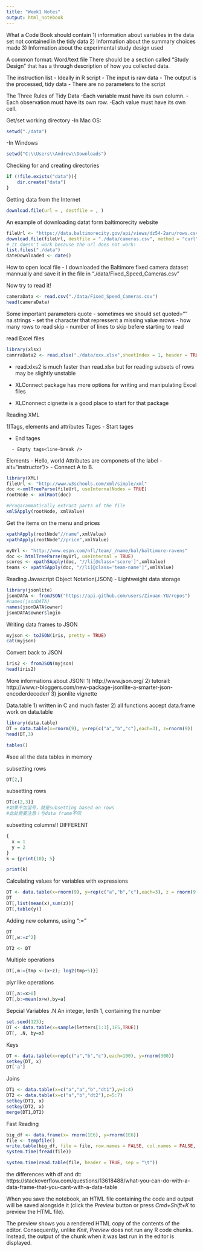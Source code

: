 ```yaml
---
title: "Week1 Notes"
output: html_notebook
---
```

What a Code Book should contain
1) information about variables
    in the data set not contained in the tidy data
2) Information about the summary choices made
3) Information about the experimental study design used

A common format: Word/text file
There should be a section called "Study Design" that has a through description of how you collected data.

The instruction list
- Ideally in R script
- The input is raw data
- The output is the processed, tidy data
- There are no parameters to the script

The Three Rules of Tidy Data
-Each variable must have its own column.
-Each observation must have its own row.
-Each value must have its own cell.


Get/set working directory
-In Mac OS: 
```r
setwd("./data")
```

-In Windows 
```r
setwd("C:\\Users\\Andrew\\Downloads")
```

Checking for and creating directories
```r
if (!file.exists("data")){
    dir.create("data")
}
```

Getting data from the Internet
```r
download.file(url = , destfile = , )
```

An example of downloading datat form baltimorecity website
```r
fileUrl <- "https://data.baltimorecity.gov/api/views/dz54-2aru/rows.csv?accessType=DOWNLOAD"
download.file(fileUrl, destfile = "./data/cameras.csv", method = "curl") #we only need to set the method to curl in MAC, while in Windows the HTTPS are the default method
# It doesn't work because the url does not work!
list.files("./data")
dateDownloaded <- date()
```


How to open local file
- I downloaded the Baltimore fixed camera dataset mannually and save it in the file in "./data/Fixed_Speed_Cameras.csv"

Now try to read it!
```r
cameraData <- read.csv("./data/Fixed_Speed_Cameras.csv")
head(cameraData)
```
Some important parameters
quote - sometimes we should set quoted=""
na.strings - set the character that repressent a missing value
nrows - how many rows to read
skip - number of lines to skip befere starting to read


read Excel files
```r
library(xlsx)
camrraData2 <- read.xlsx("./data/xxx.xlsx",sheetIndex = 1, header = TRUE)
```
- read.xlxs2 is much faster than read.xlsx but for reading subsets of rows may be slightly unstable

- XLConnect package has more options for writing and manipulating Excel files
- XLCnonnect cignette is a good place to start for that package



Reading XML

1)Tags, elements and attributes
  Tages - Start tages <section>
        - End tages </section>
        - Empty tags<line-break />
  Elements
        - <Greeting> Hello, world </Greeting>
  Attributes are componets of the label
        - <img scr = "jeff.jpg"> alt="instructor"/>
        - <step number ="3"> Connect A to B. </step>
        
```r
library(XML)
fileUrl <- "http://www.w3schools.com/xml/simple/xml"
doc <-xmlTreeParse(fileUrl, useInternalNodes = TRUE)
rootNode <- xmlRoot(doc)

#Progarammatically extract parts of the file
xmlSApply(rootNode, xmlValue)
```
Get the items on the menu and prices
```r
xpathApply(rootNode"//name",xmlValue)
xpathApply(rootNode"//price",xmlValue)
```


```r
myUrl <- "http://www.espn.com/nfl/team/_/name/bal/baltimore-ravens"
doc <- htmlTreeParse(myUrl, useInternal = TRUE)
scores <- xpathSApply(doc, "//li[@class='score']",xmlValue)
teams <- xpathSApply(doc, "//li[@class='team-name']",xmlValue)
```


Reading Javascript Object Notation(JSON)
- Lightweight data storage
```r
library(jsonlite)
jsonDATA <- fromJSON("https://api.github.com/users/Zixuan-YU/repos")
#names(jsonDATA)
names(jsonDATA$owner)
jsonDATA$owner$login
```
Writing data frames to JSON
```r
myjson <- toJSON(iris, pretty = TRUE)
cat(myjson)
```

Convert back to JSON
```r
iris2 <- fromJSON(myjson)
head(iris2)
```

More informations about JSON:
1) http://www.json.org/
2) tutorail: http://www.r-bloggers.com/new-package-jsonlite-a-smarter-json-encoderdecoder/
3) jsonlite vignette





Data.table 
1) written in C and much faster
2) all functions accept data.frame work on data.table
```r
library(data.table)
DT = data.table(x=rnorm(9), y=rep(c("a","b","c"),each=3), z=rnorm(9))
head(DT,3)
```
```r
tables()
```
#see all the data tables in memory

subsetting rows
```r
DT[2,]
```
subsetting rows
```r
DT[c(2,3)]
#如果不加逗号，就是subsetting based on rows
#此处需要注意！与data frame不同
```
subsetting columns!! DIFFERENT
```r
{
  x = 1
  y = 2
}
k = {print(10); 5}
```
```r
print(k)
```

Calculating values for variables with expressions
```r
DT <- data.table(x=rnorm(9), y=rep(c("a","b","c"),each=3), z = rnorm(9))
DT
DT[,list(mean(x),sum(z))]
DT[,table(y)]
```
Adding new columns, using ":="
```r
DT
DT[,w:=z^2]
```
```r
DT2 <- DT
```

Multiple operations
```r
DT[,m:={tmp <-(x+z); log2(tmp+5)}]
```

plyr like operations
```r
DT[,a:=x>0]
DT[,b:=mean(x+w),by=a]
```


Sepcial Variables
.N An integer, lenth 1, containing the number
```r
set.seed(123);
DT <- data.table(x=sample(letters[1:3],1E5,TRUE))
DT[, .N, by=x]
```


Keys
```r
DT <- data.table(x=rep(c("a","b","c"),each=100), y=rnorm(300))
setkey(DT, x)
DT['a']
```

Joins
```r
DT1 <- data.table(x=c("a","a","b","dt1"),y=1:4)
DT2 <- data.table(x=c("a","b","dt2"),z=5:7)
setkey(DT1, x)
setkey(DT2, x)
merge(DT1,DT2)
```
Fast Reading
```r
big_df <- data.frame(x= rnorm(1E6), y=rnorm(1E6))
file <- tempfile()
write.table(big_df, file = file, row.names = FALSE, col.names = FALSE, sep = "\t", quote = FALSE)
system.time(fread(file))
```
```r
system.time(read.table(file, header = TRUE, sep = "\t"))
```


the differences with df and dt: https://stackoverflow.com/questions/13618488/what-you-can-do-with-a-data-frame-that-you-cant-with-a-data-table


When you save the notebook, an HTML file containing the code and output will be saved alongside it (click the *Preview* button or press *Cmd+Shift+K* to preview the HTML file). 

The preview shows you a rendered HTML copy of the contents of the editor. Consequently, unlike *Knit*, *Preview* does not run any R code chunks. Instead, the output of the chunk when it was last run in the editor is displayed.

